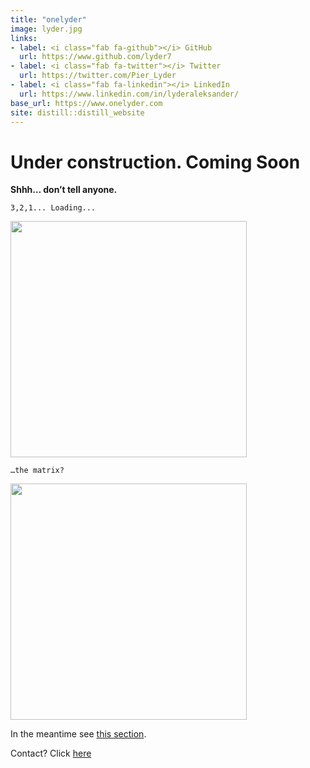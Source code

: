 ```yaml
---
title: "onelyder"
image: lyder.jpg
links:
- label: <i class="fab fa-github"></i> GitHub
  url: https://www.github.com/lyder7
- label: <i class="fab fa-twitter"></i> Twitter
  url: https://twitter.com/Pier_Lyder
- label: <i class="fab fa-linkedin"></i> LinkedIn
  url: https://www.linkedin.com/in/lyderaleksander/
base_url: https://www.onelyder.com
site: distill::distill_website
---
```


# Under construction. Coming Soon

**Shhh... don't tell anyone.**

`3,2,1... Loading...`

![](images/codingpics/analytics-g0e4d234f7_640.jpg){width="10cm"}

`…the matrix?`

![](images/codingpics/programming.jpg){width="10cm"}

In the meantime see [this section](https://onelyder.com/blog.html).

Contact? Click [here](https://onelyder.com/about.html)
